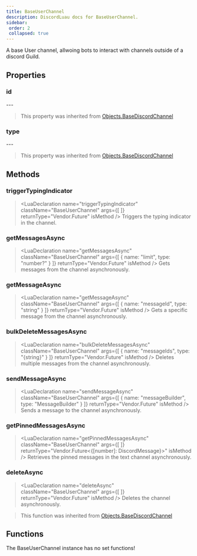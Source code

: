 ```yaml
---
title: BaseUserChannel
description: DiscordLuau docs for BaseUserChannel.
sidebar:
 order: 2
 collapsed: true
---
```

[//]: # (This file was automatically compiled through the Generator luau code under this repository)
[//]: # (if you want to edit the documentation of discord-luau, please write changes)
[//]: # (to the discord-luau repository itself, we extract the comments from discord-luau and translate)
[//]: # (them into markdown files that Nextra can interpret!)

[//]: # (----- DOCUMENT IMPORTS ----- )


[//]: # (----- DOCUMENT DESCRIPTION ----- )

A base User channel, allwoing bots to interact with channels outside of a discord Guild.

[//]: # (----- DOCUMENT PROPERTIES ----- )

## Properties

### id

<LuaProperty name="BaseUserChannel.id" type="string" />
---
	

> This property was inherited from [Objects.BaseDiscordChannel](Objects.BaseDiscordChannel)
### type

<LuaProperty name="BaseUserChannel.type" type="number" />
---
	

> This property was inherited from [Objects.BaseDiscordChannel](Objects.BaseDiscordChannel)

[//]: # (----- DOCUMENT METHODS ----- )

## Methods

### triggerTypingIndicator

> <LuaDeclaration name="triggerTypingIndicator" className="BaseUserChannel" args={[  ]} returnType="Vendor.Future" isMethod />
Triggers the typing indicator in the channel.
### getMessagesAsync

> <LuaDeclaration name="getMessagesAsync" className="BaseUserChannel" args={[ { name: "limit", type: "number?" } ]} returnType="Vendor.Future" isMethod />
Gets messages from the channel asynchronously.
### getMessageAsync

> <LuaDeclaration name="getMessageAsync" className="BaseUserChannel" args={[ { name: "messageId", type: "string" } ]} returnType="Vendor.Future" isMethod />
Gets a specific message from the channel asynchronously.
### bulkDeleteMessagesAsync

> <LuaDeclaration name="bulkDeleteMessagesAsync" className="BaseUserChannel" args={[ { name: "messageIds", type: "{string}" } ]} returnType="Vendor.Future" isMethod />
Deletes multiple messages from the channel asynchronously.
### sendMessageAsync

> <LuaDeclaration name="sendMessageAsync" className="BaseUserChannel" args={[ { name: "messageBuilder", type: "MessageBuilder" } ]} returnType="Vendor.Future" isMethod />
Sends a message to the channel asynchronously.
### getPinnedMessagesAsync

> <LuaDeclaration name="getPinnedMessagesAsync" className="BaseUserChannel" args={[  ]} returnType="Vendor.Future<{[number]: DiscordMessage}>" isMethod />
Retrieves the pinned messages in the text channel asynchronously.
### deleteAsync

> <LuaDeclaration name="deleteAsync" className="BaseUserChannel" args={[  ]} returnType="Vendor.Future" isMethod />
Deletes the channel asynchronously.

> This function was inherited from [Objects.BaseDiscordChannel](Objects.BaseDiscordChannel)

[//]: # (----- DOCUMENT FUNCTIONS ----- )

## Functions

The BaseUserChannel instance has no set functions!

